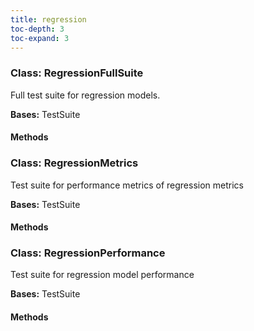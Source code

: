 ```yaml
---
title: regression
toc-depth: 3
toc-expand: 3
---
```







  
### Class: RegressionFullSuite

Full test suite for regression models.





**Bases:** TestSuite

#### Methods

   
### Class: RegressionMetrics

Test suite for performance metrics of regression metrics





**Bases:** TestSuite

#### Methods

   
### Class: RegressionPerformance

Test suite for regression model performance





**Bases:** TestSuite

#### Methods

   